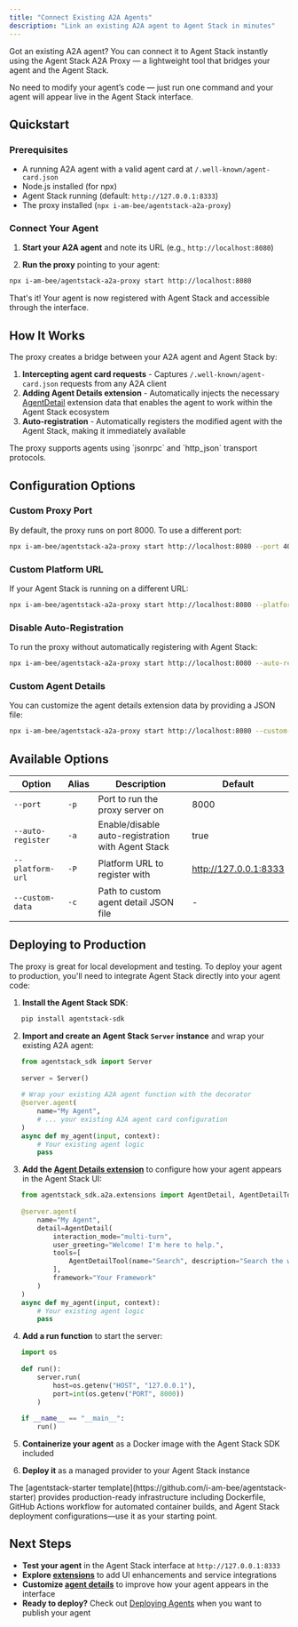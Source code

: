 ```yaml
---
title: "Connect Existing A2A Agents"
description: "Link an existing A2A agent to Agent Stack in minutes"
---
```


Got an existing A2A agent? You can connect it to Agent Stack instantly using the Agent Stack A2A Proxy — a lightweight tool that bridges your agent and the Agent Stack.

No need to modify your agent’s code — just run one command and your agent will appear live in the Agent Stack interface.

## Quickstart

### Prerequisites

- A running A2A agent with a valid agent card at `/.well-known/agent-card.json`
- Node.js installed (for npx)
- Agent Stack running (default: `http://127.0.0.1:8333`)
- The proxy installed (`npx i-am-bee/agentstack-a2a-proxy`)

### Connect Your Agent

1. **Start your A2A agent** and note its URL (e.g., `http://localhost:8080`)

2. **Run the proxy** pointing to your agent:
```bash
npx i-am-bee/agentstack-a2a-proxy start http://localhost:8080
```

That's it! Your agent is now registered with Agent Stack and accessible through the interface.

## How It Works

The proxy creates a bridge between your A2A agent and Agent Stack by:

1. **Intercepting agent card requests** - Captures `/.well-known/agent-card.json` requests from any A2A client
2. **Adding Agent Details extension** - Automatically injects the necessary [AgentDetail](/build-agents/agent-details) extension data that enables the agent to work within the Agent Stack ecosystem
3. **Auto-registration** - Automatically registers the modified agent with the Agent Stack, making it immediately available

<Note>
The proxy supports agents using `jsonrpc` and `http_json` transport protocols.
</Note>

## Configuration Options

### Custom Proxy Port

By default, the proxy runs on port 8000. To use a different port:
```bash
npx i-am-bee/agentstack-a2a-proxy start http://localhost:8080 --port 4000
```

### Custom Platform URL

If your Agent Stack is running on a different URL:
```bash
npx i-am-bee/agentstack-a2a-proxy start http://localhost:8080 --platform-url http://localhost:9000
```

### Disable Auto-Registration

To run the proxy without automatically registering with Agent Stack:
```bash
npx i-am-bee/agentstack-a2a-proxy start http://localhost:8080 --auto-register false
```

### Custom Agent Details

You can customize the agent details extension data by providing a JSON file:
```bash
npx i-am-bee/agentstack-a2a-proxy start http://localhost:8080 --custom-data ./my-agent-details.json
```

## Available Options

| Option | Alias | Description | Default |
|--------|-------|-------------|---------|
| `--port` | `-p` | Port to run the proxy server on | 8000 |
| `--auto-register` | `-a` | Enable/disable auto-registration with Agent Stack | true |
| `--platform-url` | `-P` | Platform URL to register with | http://127.0.0.1:8333 |
| `--custom-data` | `-c` | Path to custom agent detail JSON file | - |

## Deploying to Production

The proxy is great for local development and testing. To deploy your agent to production, you'll need to integrate Agent Stack directly into your agent code:

1. **Install the Agent Stack SDK**:
```bash
   pip install agentstack-sdk
```
   
2. **Import and create an Agent Stack `Server` instance** and wrap your existing A2A agent:
```python
   from agentstack_sdk import Server
   
   server = Server()
   
   # Wrap your existing A2A agent function with the decorator
   @server.agent(
       name="My Agent",
       # ... your existing A2A agent card configuration
   )
   async def my_agent(input, context):
       # Your existing agent logic
       pass
```

3. **Add the [Agent Details extension](/build-agents/agent-details)** to configure how your agent appears in the Agent Stack UI:
```python
   from agentstack_sdk.a2a.extensions import AgentDetail, AgentDetailTool
   
   @server.agent(
       name="My Agent",
       detail=AgentDetail(
           interaction_mode="multi-turn",
           user_greeting="Welcome! I'm here to help.",
           tools=[
               AgentDetailTool(name="Search", description="Search the web")
           ],
           framework="Your Framework"
       )
   )
   async def my_agent(input, context):
       # Your existing agent logic
       pass
```

4. **Add a run function** to start the server:
```python
   import os
   
   def run():
       server.run(
           host=os.getenv("HOST", "127.0.0.1"),
           port=int(os.getenv("PORT", 8000))
       )
   
   if __name__ == "__main__":
       run()
```

5. **Containerize your agent** as a Docker image with the Agent Stack SDK included

6. **Deploy it** as a managed provider to your Agent Stack instance

<Tip>
The [agentstack-starter template](https://github.com/i-am-bee/agentstack-starter) provides production-ready infrastructure including Dockerfile, GitHub Actions workflow for automated container builds, and Agent Stack deployment configurations—use it as your starting point.
</Tip>

## Next Steps

- **Test your agent** in the Agent Stack interface at `http://127.0.0.1:8333`
- **Explore [extensions](/concepts/extensions)** to add UI enhancements and service integrations
- **Customize [agent details](/build-agents/agent-details)** to improve how your agent appears in the interface
- **Ready to deploy?** Check out [Deploying Agents](/deploy-agents) when you want to publish your agent
